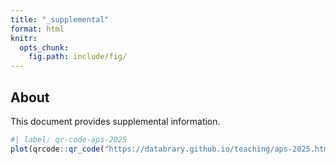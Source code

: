 ```yaml
---
title: "_supplemental"
format: html
knitr:
  opts_chunk:
    fig.path: include/fig/
---
```


## About

This document provides supplemental information.

```r
#| label: qr-code-aps-2025
plot(qrcode::qr_code("https://databrary.github.io/teaching/aps-2025.html"))
```


